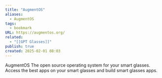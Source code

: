```yaml
---
title: "AugmentOS"
aliases:
  - AugmentOS
tags:
  - bookmark
URL: https://augmentos.org/
related:
  - "[[GPT Glasses]]"
publish: true
created: 2025-02-01 08:03
---
```




AugmentOS
The open source operating system for your smart glasses.
Access the best apps on your smart glasses and build smart glasses apps.